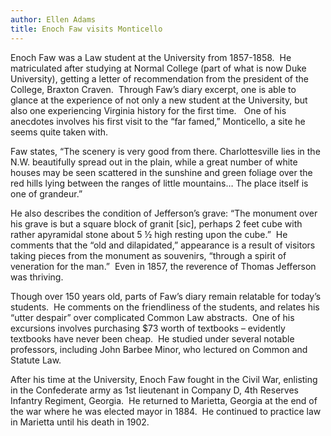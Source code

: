 ```yaml
---
author: Ellen Adams
title: Enoch Faw visits Monticello
---
```

Enoch Faw was a Law student at the University from 1857-1858.  He matriculated after studying at Normal College (part of what is now Duke University), getting a letter of recommendation from the president of the College, Braxton Craven.  Through Faw’s diary excerpt, one is able to glance at the experience of not only a new student at the University, but also one experiencing Virginia history for the first time.   One of his anecdotes involves his first visit to the “far famed,” Monticello, a site he seems quite taken with.

Faw states, “The scenery is very good from there. Charlottesville lies in the N.W. beautifully spread out in the plain, while a great number of white houses may be seen scattered in the sunshine and green foliage over the red hills lying between the ranges of little mountains… The place itself is one of grandeur.”

He also describes the condition of Jefferson’s grave: “The monument over his grave is but a square block of granit \[sic\], perhaps 2 feet cube with rather apyramidal stone about 5 ½ high resting upon the cube.”  He comments that the “old and dilapidated,” appearance is a result of visitors taking pieces from the monument as souvenirs, “through a spirit of veneration for the man.”  Even in 1857, the reverence of Thomas Jefferson was thriving.

Though over 150 years old, parts of Faw’s diary remain relatable for today’s students.  He comments on the friendliness of the students, and relates his “utter despair” over complicated Common Law abstracts.  One of his excursions involves purchasing $73 worth of textbooks – evidently textbooks have never been cheap.  He studied under several notable professors, including John Barbee Minor, who lectured on Common and Statute Law.

After his time at the University, Enoch Faw fought in the Civil War, enlisting in the Confederate army as 1st lieutenant in Company D, 4th Reserves Infantry Regiment, Georgia.  He returned to Marietta, Georgia at the end of the war where he was elected mayor in 1884.  He continued to practice law in Marietta until his death in 1902.